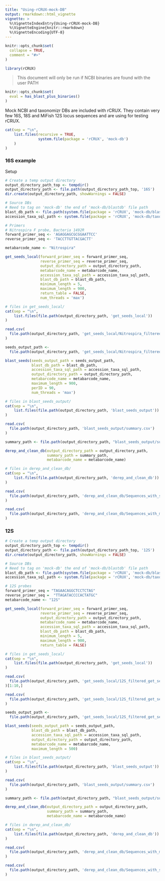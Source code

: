 ```yaml
---
title: "Using-rCRUX-mock-DB"
output: rmarkdown::html_vignette
vignette: >
  %\VignetteIndexEntry{Using-rCRUX-mock-DB}
  %\VignetteEngine{knitr::rmarkdown}
  %\VignetteEncoding{UTF-8}
---
```


```r
knitr::opts_chunk$set(
  collapse = TRUE,
  comment = "#>"
)
```

```r
library(rCRUX)
```

> This document will only be run if NCBI binaries are found with the user PATH

```r
knitr::opts_chunk$set(
  eval = has_blast_plus_binaries()
)
```

Mock NCBI and taxonomizr DBs are included with rCRUX. They contain very few 16S, 18S and 
MiFish 12S locus sequences and are using for testing rCRUX.

```r
cat(sep = "\n",
    list.files(recursive = TRUE,
               system.file(package = 'rCRUX', 'mock-db')
    )
)
```

### 16S example

Setup 

```r
# Create a temp output directory
output_directory_path_top <- tempdir()
output_directory_path <- file.path(output_directory_path_top, '16S')
dir.create(output_directory_path, showWarnings = FALSE)

# Source DBs
# Need to tag on 'mock-db' the end of 'mock-db/blastdb' file path
blast_db_path <- file.path(system.file(package = 'rCRUX', 'mock-db/blastdb'), 'mock-db')
accession_taxa_sql_path <- system.file(package = 'rCRUX', 'mock-db/taxonomizr-ncbi-db-small.sql')

# Primers
# Nitrospira F probe, Bacteria 1492R
forward_primer_seq <- 'AGAGGAGCGCGGAATTCC'
reverse_primer_seq <- 'TACCTTGTTACGACTT'

metabarcode_name <- "Nitrospira"
```

```r
get_seeds_local(forward_primer_seq = forward_primer_seq,
                reverse_primer_seq = reverse_primer_seq,
                output_directory_path = output_directory_path,
                metabarcode_name = metabarcode_name,
                accession_taxa_sql_path = accession_taxa_sql_path,
                blast_db_path = blast_db_path, 
                minimum_length = 5, 
                maximum_length = 900,
                return_table = FALSE,
                num_threads = 'max')
```


```r
# files in get_seeds_local/
cat(sep = "\n",
    list.files(file.path(output_directory_path, 'get_seeds_local'))
)
```

```r
read.csv(
  file.path(output_directory_path, 'get_seeds_local/Nitrospira_filtered_get_seeds_local_output_with_taxonomy.csv') 
)
```

```r
seeds_output_path <- 
  file.path(output_directory_path, 'get_seeds_local/Nitrospira_filtered_get_seeds_local_output_with_taxonomy.csv') 

blast_seeds(seeds_output_path = seeds_output_path,
            blast_db_path = blast_db_path,
            accession_taxa_sql_path = accession_taxa_sql_path,
            output_directory_path = output_directory_path,
            metabarcode_name = metabarcode_name, 
            maximum_length = 900,
            perID = 90,
            num_threads = 'max')
```

```r
# files in blast_seeds_output/
cat(sep = "\n",
    list.files(file.path(output_directory_path, 'blast_seeds_output'))
)
```

```r
read.csv(
  file.path(output_directory_path, 'blast_seeds_output/summary.csv') 
)
```

```r
summary_path <- file.path(output_directory_path, "blast_seeds_output/summary.csv")

derep_and_clean_db(output_directory_path = output_directory_path,
                   summary_path = summary_path, 
                   metabarcode_name = metabarcode_name)
```

```r
# files in derep_and_clean_db/
cat(sep = "\n",
    list.files(file.path(output_directory_path, 'derep_and_clean_db'))
)
```

```r
read.csv(
  file.path(output_directory_path, 'derep_and_clean_db/Sequences_with_single_taxonomic_path.csv') 
)
```

```r
read.csv(
  file.path(output_directory_path, 'derep_and_clean_db/Sequences_with_multiple_taxonomic_paths.csv') 
)
```

### 12S

```r
# Create a temp output directory
output_directory_path_top <- tempdir()
output_directory_path <- file.path(output_directory_path_top, '12S')
dir.create(output_directory_path, showWarnings = FALSE)

# Source DBs
# Need to tag on 'mock-db' the end of 'mock-db/blastdb' file path
blast_db_path <- file.path(system.file(package = 'rCRUX', 'mock-db/blastdb'), 'mock-db')
accession_taxa_sql_path <- system.file(package = 'rCRUX', 'mock-db/taxonomizr-ncbi-db-small.sql')

# 12S probes
forward_primer_seq = "TAGAACAGGCTCCTCTAG"
reverse_primer_seq =  "TTAGATACCCCACTATGC"
metabarcode_name <- "12S"
```

```r
get_seeds_local(forward_primer_seq = forward_primer_seq,
                reverse_primer_seq = reverse_primer_seq,
                output_directory_path = output_directory_path,
                metabarcode_name = metabarcode_name,
                accession_taxa_sql_path = accession_taxa_sql_path,
                blast_db_path = blast_db_path, 
                minimum_length = 5, 
                maximum_length = 900,
                return_table = FALSE)
```

```r
# files in get_seeds_local/
cat(sep = "\n",
    list.files(file.path(output_directory_path, 'get_seeds_local'))
)
```

```r
read.csv(
  file.path(output_directory_path, 'get_seeds_local/12S_filtered_get_seeds_local_output_with_taxonomy.csv') 
)[1:10,]
```

```r
read.csv(
  file.path(output_directory_path, 'get_seeds_local/12S_filtered_get_seeds_local_unique_taxonomic_rank_counts.csv') 
)
```

```r
seeds_output_path <- 
  file.path(output_directory_path, 'get_seeds_local/12S_filtered_get_seeds_local_output_with_taxonomy.csv') 

blast_seeds(seeds_output_path = seeds_output_path,
            blast_db_path = blast_db_path,
            accession_taxa_sql_path = accession_taxa_sql_path,
            output_directory_path = output_directory_path,
            metabarcode_name = metabarcode_name, 
            maximum_length = 500)
```

```r
# files in blast_seeds_output/
cat(sep = "\n",
    list.files(file.path(output_directory_path, 'blast_seeds_output'))
)
```

```r
read.csv(
  file.path(output_directory_path, 'blast_seeds_output/summary.csv') 
)
```

```r
summary_path <- file.path(output_directory_path, "blast_seeds_output/summary.csv")

derep_and_clean_db(output_directory_path = output_directory_path,
                   summary_path = summary_path, 
                   metabarcode_name = metabarcode_name)
```

```r
# files in derep_and_clean_db/
cat(sep = "\n",
    list.files(file.path(output_directory_path, 'derep_and_clean_db'))
)
```

```r
read.csv(
  file.path(output_directory_path, 'derep_and_clean_db/Sequences_with_multiple_taxonomic_paths.csv') 
)
``` 

```r
read.csv(
  file.path(output_directory_path, 'derep_and_clean_db/Sequences_with_single_taxonomic_path.csv') 
)
```
